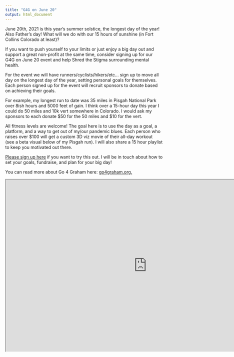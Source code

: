 ```yaml
---
title: "G4G on June 20"
output: html_document
---
```


June 20th, 2021 is this year's summer solstice, the longest day of the year! Also Father's day! What will we do with our 15 hours of sunshine (in Fort Collins Colorado at least)? 

If you want to push yourself to your limits or just enjoy a big day out and support a great non-profit at the same time, consider signing up for our G4G on June 20 event and help Shred the Stigma surrounding mental health.

For the event we will have runners/cyclists/hikers/etc... sign up to move all day on the longest day of the year, setting personal goals for themselves. Each person signed up for the event will recruit sponsors to donate based on achieving their goals. 

For example, my longest run to date was 35 miles in Pisgah National Park over 8ish hours and 5000 feet of gain. I think over a 15-hour day this year I could do 50 miles and 10k vert somewhere in Colorado. I would ask my sponsors to each donate \$50 for the 50 miles and $10 for the vert. 

All fitness levels are welcome! The goal here is to use the day as a goal, a platform, and a way to get out of my/our pandemic blues. Each person who raises over $100 will get a custom 3D viz movie of their all-day workout (see a beta visual below of my Pisgah run). I will also share a 15 hour playlist to keep you motivated out there. 

[Please sign up here](https://forms.gle/59BP4ZzWmwg4wPBe8) if you want to try this out. I will be in touch about how to set your goals, fundraise, and plan for your big day!

You can read more about Go 4 Graham here: [go4graham.org.](https://www.go4graham.org/) 

<iframe src="https://drive.google.com/file/d/1TlMsKbAoeqdF9yCa75oK9BaDvkkWvLMO/preview" width="900" height="550"></iframe>